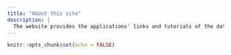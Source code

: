```yaml
---
title: "About this site"
description: |
  The website provides the applications' links and tutorials of the data tools developed by Water Stewarship Team (WST).    
---
```


```r
knitr::opts_chunk$set(echo = FALSE)
```

